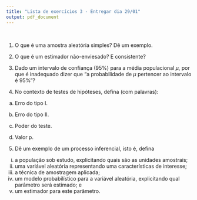 ```yaml
---
title: "Lista de exercícios 3 - Entregar dia 29/01"
output: pdf_document
---
```


\pagenumbering{gobble}


\ \

1. O que é uma amostra aleatória simples? Dê um exemplo.

2. O que é um estimador não-enviesado? E consistente?

3. Dado um intervalo de confiança (95%) para a média populacional $\mu$, por que é inadequado dizer que "a probabilidade de $\mu$ pertencer ao intervalo é 95%"?

4. No contexto de testes de hipóteses, defina (com palavras):

a) Erro do tipo I.

b) Erro do tipo II.

c) Poder do teste.

d) Valor p.

5. Dê um exemplo de um processo inferencial, isto é, defina

i. a população sob estudo, explicitando quais são as unidades amostrais;
ii. uma variável aleatória representando uma características de interesse;
iii. a técnica de amostragem aplicada;
iv. um modelo probabilístico para a variável aleatória, explicitando qual parâmetro será estimado; e
v. um estimador para este parâmetro.


